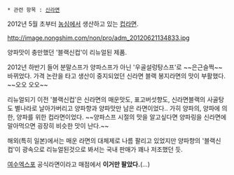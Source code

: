  * 관련 항목 : [[신라면]] 

2012년 5월 초부터 [[농심]]에서 생산하고 있는 [[컵라면]].

http://image.nongshim.com/non/pro/adm_20120621134833.jpg


양파맛이 충만했던 '블랙신컵'이 리뉴얼된 제품.

2012년 하반기 들어 분말스프가 양파스프가 아닌 '우골설렁탕스프'로 ~~은근슬쩍~~ 바뀌었다. 가격 논란을 타고 생산이 중지되었던 신라면 블랙 봉지라면의 맛이 부활했다. ~~오오 오오~~

리뉴얼되기 이전 '블랙신컵'은 신라면의 매운맛도, 표고버섯향도, 신라면블랙의 사골탕도 별나라로 날아가버리고 양파향과 양파맛만 남은 라면이었다.. 가히 양파의, 양파에 의한, 양파를 위한 컵라면이었다. ~~양파스프 시절의 맛을 알고싶다면 양파링을 신라면에 말아먹으면 굉장히 비슷한 맛이 난다.~~

해외(특히 일본)에서는 매운 라면의 대체제로 나름 팔리고 있었지만 양파향의 '블랙신컵'이 광속으로 리뉴얼된것으로 봐서는 국내 판매가 꽤나 저조했던 듯.

[[여수엑스포]] 공식라면이라고 매점에서 '''이거만 팔았다.'''(...)
